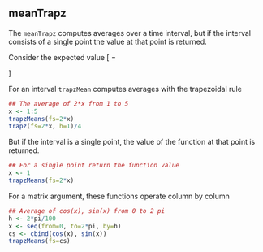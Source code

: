 ## meanTrapz 

The `meanTrapz` computes averages over a time interval, but if the
interval consists of a single point the value at that point is
returned.

Consider the expected value
\[
\frac{\int_{1}^{x} 2 x dx}{x-1} =
\begin{cases}
  x+1 & x \neq 1\\
  0 & x=1
\end{cases}
\]

For an interval `trapzMean` computes averages with the trapezoidal rule
```r
## The average of 2*x from 1 to 5
x <- 1:5
trapzMeans(fs=2*x)
trapz(fs=2*x, h=1)/4
```

But if the interval is a single point, the value of the function at
that point is returned.
```r
## For a single point return the function value
x <- 1
trapzMeans(fs=2*x)
```

For a matrix argument, these functions operate column by column
```r
## Average of cos(x), sin(x) from 0 to 2 pi
h <- 2*pi/100
x <- seq(from=0, to=2*pi, by=h)
cs <- cbind(cos(x), sin(x))
trapzMeans(fs=cs)
```
